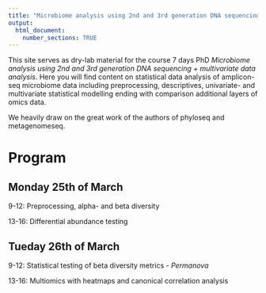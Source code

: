 ```yaml
---
title: "Microbiome analysis using 2nd and 3rd generation DNA sequencing + multivariate data analysis"
output: 
  html_document:
    number_sections: TRUE
---
```


This site serves as dry-lab material for the course 7 days PhD  _Microbiome analysis using 2nd and 3rd generation DNA sequencing + multivariate data analysis_. Here you will find content on statistical data analysis of amplicon-seq microbiome data including preprocessing, descriptives, univariate- and multivariate statistical modelling ending with comparison additional layers of omics data. 

We heavily draw on the great work of the authors of phyloseq and metagenomeseq. 

# Program {-}

## Monday 25th of March {-}

9-12: Preprocessing, alpha- and beta diversity

13-16: Differential abundance testing

## Tueday 26th of March {-}

9-12: Statistical testing of beta diversity metrics - _Permanova_

13-16: Multiomics with heatmaps and canonical correlation analysis


